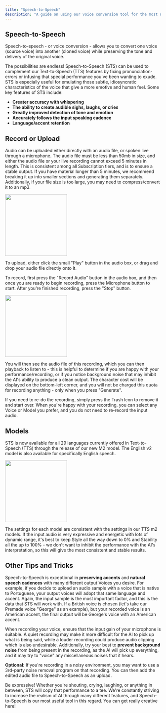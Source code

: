 ```yaml
---
title: "Speech-to-Speech"
description: "A guide on using our voice conversion tool for the most natural-sounding speech"
---
```



## Speech-to-Speech

Speech-to-speech - or voice conversion - allows you to convert one voice (source voice) into another (cloned voice) while preserving the tone and delivery of the original voice. 

The possibilities are endless! Speech-to-Speech (STS) can be used to complement our Text-to-Speech (TTS) features by fixing pronunciation-errors or infusing that special performance you've been wanting to exude. STS is especially useful for emulating those subtle, idiosyncratic characteristics of the voice that give a more emotive and human feel. Some key features of STS include:

- **Greater accuracy with whispering**
- **The ability to create audible sighs, laughs, or cries**
- **Greatly improved detection of tone and emotion**
- **Accurately follows the input speaking cadence**
- **Language/accent retention**


## Record or Upload

Audio can be uploaded either directly with an audio file, or spoken live through a microphone. The audio file must be less than 50mb in size, and either the audio file or your live recording cannot exceed 5 minutes in length. This is consistent among all Subscription tiers, and is to ensure a stable output. If you have material longer than 5 minutes, we recommend breaking it up into smaller sections and generating them separately. Additionally, if your file size is too large, you may need to compress/convert it to an mp3.

<img height="200" src="/images/STS_Audio_Box1.png" />

To upload, either click the small "Play" button in the audio box, or drag and drop your audio file directly onto it.

To record, first press the "Record Audio" button in the audio box, and then once you are ready to begin recording, press the Microphone button to start. After you're finished recording, press the "Stop" button. 

<img height="200" src="/images/STS_Audio_Box2.png" />

You will then see the audio file of this recording, which you can then playback to listen to - this is helpful to determine if you are happy with your performance/recording, or if you notice background noise that may inhibit the AI's ability to produce a clean output. The character cost will be displayed on the bottom-left corner, and you will not be charged this quota for recording anything - only when you press "Generate". 

If you need to re-do the recording, simply press the Trash Icon to remove it and start over. When you're happy with your recording, you can select any Voice or Model you prefer, and you do not need to re-record the input audio.


## Models
STS is now available for all 29 languages currently offered in Text-to-Speech (TTS) through the release of our new M2 model. The English v2 model is also available for specifically English speech. 

<img height="200" src="/images/STS_Models3.png" />

The settings for each model are consistent with the settings in our TTS m2 models. If the input audio is very expressive and energetic with lots of dynamic range, it's best to keep Style all the way down to 0% and Stability all the up to 100% - we don't want to inhibit the performance with the AI's interpretation, so this will give the most consistent and stable results. 

## Other Tips and Tricks

 Speech-to-Speech is exceptional in **preserving accents** and **natural speech cadences** with many different output Voices you desire. For example, if you decide to upload an audio sample with a voice that is native to Portuguese,  your output voices will adopt that same language and accent. Again, the input sample is the most important factor, and this is the data that STS will work with. If a British voice is chosen (let's take our Premade voice "George" as an example), but your recorded voice is an American accent, the final output will be George's voice with an American accent. 

When recording your voice, ensure that the input gain of your microphone is suitable. A quiet recording may make it more difficult for the AI to pick up what is being said, while a louder recording could produce audio clipping which is also undesirable. Additionally, try your best to **prevent background noise** from being present in the recording, as the AI will pick up everything, and it may try to "voice" any miscellaneous noises that it hears. 

**Optional:** If you're recording in a noisy environment, you may want to use a 3rd-party noise removal program on that recording. You can then add the edited audio file to Speech-to-Speech as an upload. 

Be expressive! Whether you're shouting, crying, laughing, or anything in between, STS will copy that performance to a tee.  We're constantly striving to increase the realism of AI through many different features, and Speech-to-Speech is our most useful tool in this regard. You can get really creative here!

